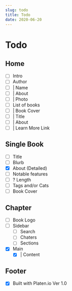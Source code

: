 ```yaml
---
slug: todo
title: Todo
date: 2020-06-20
---
```


# Todo

## Home

- [ ] Intro
- [ ] Author
- [ ] | Name
- [ ] | About
- [ ] | Photo
- [ ] List of books
- [ ] | Book Cover
- [ ] | Title
- [ ] | About
- [ ] | Learn More Link

## Single Book

- [ ] Title
- [ ] Blurb
- [x] About (Detailed)
- [ ] Notable features
- [ ] ? Length
- [ ] Tags and/or Cats
- [ ] Book Cover

## Chapter

- [ ] Book Logo
- [ ] Sidebar
  - [ ] Search
  - [ ] Chaters
  - [ ] Sections
- [x] Main
  - [x] | Content

## Footer

- [x] Built with Platen.io Ver 1.0

